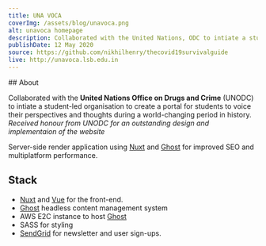 ```yaml
---
title: UNA VOCA
coverImg: /assets/blog/unavoca.png
alt: unavoca homepage
description: Collaborated with the United Nations, ODC to intiate a student-led organisation to promote information and perspectives of students during the COVID-19 pandemic.
publishDate: 12 May 2020
source: https://github.com/nikhilhenry/thecovid19survivalguide
live: http://unavoca.lsb.edu.in
---
```



<div class="not-prose">
  <ProjectLinks
    source={frontmatter.source}
    live={frontmatter.live}
  ></ProjectLinks>
</div>
## About

Collaborated with the **United Nations Office on Drugs and Crime** (UNODC) to intiate a student-led organisation to create a portal for students to voice their perspectives and thoughts during a world-changing period in history. _Received honour from UNODC for an outstanding design and implementaion of the website_

Server-side render application using [Nuxt](https://nuxtjs.org/) and [Ghost](https://ghost.org) for improved SEO and multiplatform performance.

## Stack

- [Nuxt](https://nuxtjs.org/) and [Vue](https://vuejs.org) for the front-end.
- [Ghost](https://ghost.org) headless content management system
- AWS E2C instance to host [Ghost](https://ghost.org)
- SASS for styling
- [SendGrid](https://sendgrid.com) for newsletter and user sign-ups.
